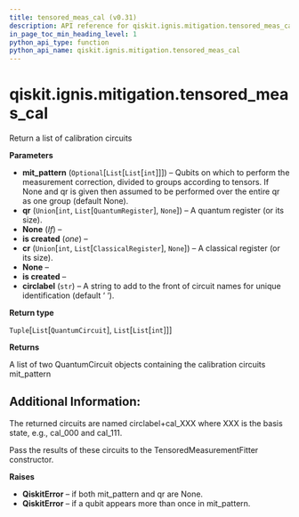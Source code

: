 ```yaml
---
title: tensored_meas_cal (v0.31)
description: API reference for qiskit.ignis.mitigation.tensored_meas_cal in qiskit v0.31
in_page_toc_min_heading_level: 1
python_api_type: function
python_api_name: qiskit.ignis.mitigation.tensored_meas_cal
---
```


<span id="qiskit-ignis-mitigation-tensored-meas-cal" />

# qiskit.ignis.mitigation.tensored\_meas\_cal

<Function id="qiskit.ignis.mitigation.tensored_meas_cal" isDedicatedPage={true} github="https://github.com/qiskit-community/qiskit-ignis/tree/stable/0.6/qiskit/ignis/mitigation/measurement/circuits.py" signature="tensored_meas_cal(mit_pattern=None, qr=None, cr=None, circlabel='')">
  Return a list of calibration circuits

  **Parameters**

  *   **mit\_pattern** (`Optional`\[`List`\[`List`\[`int`]]]) – Qubits on which to perform the measurement correction, divided to groups according to tensors. If None and qr is given then assumed to be performed over the entire qr as one group (default None).
  *   **qr** (`Union`\[`int`, `List`\[`QuantumRegister`], `None`]) – A quantum register (or its size).
  *   **None** (*If*) –
  *   **is created** (*one*) –
  *   **cr** (`Union`\[`int`, `List`\[`ClassicalRegister`], `None`]) – A classical register (or its size).
  *   **None** –
  *   **is created** –
  *   **circlabel** (`str`) – A string to add to the front of circuit names for unique identification (default ‘ ‘).

  **Return type**

  `Tuple`\[`List`\[`QuantumCircuit`], `List`\[`List`\[`int`]]]

  **Returns**

  A list of two QuantumCircuit objects containing the calibration circuits mit\_pattern

  ## Additional Information:

  The returned circuits are named circlabel+cal\_XXX where XXX is the basis state, e.g., cal\_000 and cal\_111.

  Pass the results of these circuits to the TensoredMeasurementFitter constructor.

  **Raises**

  *   **QiskitError** – if both mit\_pattern and qr are None.
  *   **QiskitError** – if a qubit appears more than once in mit\_pattern.
</Function>

